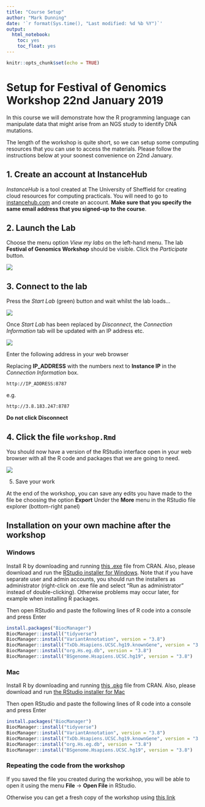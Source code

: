 ```yaml
---
title: "Course Setup"
author: "Mark Dunning"
date: '`r format(Sys.time(), "Last modified: %d %b %Y")`'
output:
  html_notebook:
    toc: yes
    toc_float: yes
---
```


```r
knitr::opts_chunk$set(echo = TRUE)
```

# Setup for Festival of Genomics Workshop 22nd January 2019

In this course we will demonstrate how the R programming language can manipulate data that might arise from an NGS study to identify DNA mutations.

The length of the workshop is quite short, so we can setup some computing resources that you can use to access the materials. Please follow the instructions below at your soonest convenience on 22nd January.

## 1. Create an account at InstanceHub

*InstanceHub* is a tool created at The University of Sheffield for creating cloud resources for computing practicals. You will need to go to [instancehub.com](https://www.instancehub.com) and create an account. **Make sure that you specify the same email address that you signed-up to the course**.


## 2. Launch the Lab 

Choose the menu option *View my labs* on the left-hand menu. The lab **Festival of Genomics Workshop** should be visible. Click the *Participate* button.

![](images/instance-hub1.png)

## 3. Connect to the lab

Press the *Start Lab* (green) button and wait whilst the lab loads...

![](images/instance-hub2.png)

Once *Start Lab* has been replaced by *Disconnect*, the *Connection Information* tab will be updated with an IP address etc.

![](images/instance-hub3.png)

Enter the following address in your web browser 

Replacing **IP_ADDRESS** with the numbers next to **Instance IP** in the *Connection Information* box.

```
http://IP_ADDRESS:8787
```

e.g. 

```
http://3.8.183.247:8787
```

**Do not click Disconnect**

## 4. Click the file `workshop.Rmd`

You should now have a version of the RStudio interface open in your web browser with all the R code and packages that we are going to need. 

![](images/rstudio-welcome.png)

5. Save your work

At the end of the workshop, you can save any edits you have made to the file be choosing the option **Export** Under the **More** menu in the RStudio file explorer (bottom-right panel)

## Installation on your own machine after the workshop

### Windows

Install R by downloading and running [this .exe](http://cran.r-project.org/bin/windows/base/release.htm) file from CRAN. Also, please download and run the [RStudio installer for Windows](https://www.rstudio.com/products/rstudio/download/#download). Note that if you have separate user and admin accounts, you should run the installers as administrator (right-click on .exe file and select “Run as administrator” instead of double-clicking). Otherwise problems may occur later, for example when installing R packages.

Then open RStudio and paste the following lines of R code into a console and press Enter

```r
install.packages("BiocManager")
BiocManager::install("tidyverse")
BiocManager::install("VariantAnnotation", version = "3.8")
BiocManager::install("TxDb.Hsapiens.UCSC.hg19.knownGene", version = "3.8")
BiocManager::install("org.Hs.eg.db", version = "3.8")
BiocManager::install("BSgenome.Hsapiens.UCSC.hg19", version = "3.8")
```



### Mac

Install R by downloading and running [this .pkg](http://cran.r-project.org/bin/macosx/R-latest.pkg) file from CRAN. Also, please download and run [the RStudio installer for Mac](https://www.rstudio.com/products/rstudio/download/#download)

Then open RStudio and paste the following lines of R code into a console and press Enter

```r
install.packages("BiocManager")
BiocManager::install("tidyverse")
BiocManager::install("VariantAnnotation", version = "3.8")
BiocManager::install("TxDb.Hsapiens.UCSC.hg19.knownGene", version = "3.8")
BiocManager::install("org.Hs.eg.db", version = "3.8")
BiocManager::install("BSgenome.Hsapiens.UCSC.hg19", version = "3.8")
```

### Repeating the code from the workshop

If you saved the file you created during the workshop, you will be able to open it using the menu **File** -> **Open File** in RStudio.

Otherwise you can get a fresh copy of the workshop using [this link](http://sbc.shef.ac.uk/festival-genomics-workshop/workshop.Rmd)
